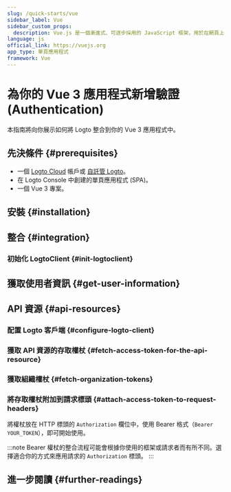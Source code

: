 ```yaml
---
slug: /quick-starts/vue
sidebar_label: Vue
sidebar_custom_props:
  description: Vue.js 是一個漸進式、可逐步採用的 JavaScript 框架，用於在網頁上構建 UI。
language: js
official_link: https://vuejs.org
app_type: 單頁應用程式
framework: Vue
---
```




# 為你的 Vue 3 應用程式新增驗證 (Authentication)

本指南將向你展示如何將 Logto 整合到你的 Vue 3 應用程式中。

<GuideTip />

## 先決條件 \{#prerequisites}

- 一個 [Logto Cloud](https://cloud.logto.io) 帳戶或 [自託管 Logto](/introduction/set-up-logto-oss)。
- 在 Logto Console 中創建的單頁應用程式 (SPA)。
- 一個 Vue 3 專案。

## 安裝 \{#installation}

<Installation />

## 整合 \{#integration}

### 初始化 LogtoClient \{#init-logtoclient}

<InitClient />

<ImplementSignInAndSignOut />

<Checkpoint />

## 獲取使用者資訊 \{#get-user-information}

<GetUserInformation />

## API 資源 \{#api-resources}

<ApiResourcesDescription />

### 配置 Logto 客戶端 \{#configure-logto-client}

<ConfigApiResources />

### 獲取 API 資源的存取權杖 \{#fetch-access-token-for-the-api-resource}

<FetchAccessTokenForApiResources />

### 獲取組織權杖 \{#fetch-organization-tokens}

<FetchOrganizationTokenForUser />

### 將存取權杖附加到請求標頭 \{#attach-access-token-to-request-headers}

將權杖放在 HTTP 標頭的 `Authorization` 欄位中，使用 Bearer 格式（`Bearer YOUR_TOKEN`），即可開始使用。

:::note
Bearer 權杖的整合流程可能會根據你使用的框架或請求者而有所不同。選擇適合你的方式來應用請求的 `Authorization` 標頭。
:::

## 進一步閱讀 \{#further-readings}

<FurtherReadings />
